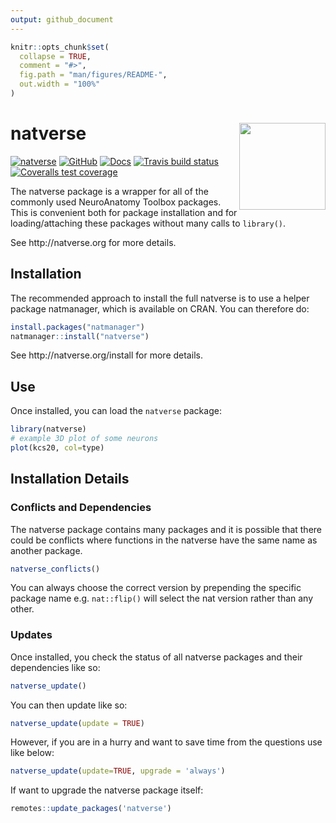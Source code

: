 ```yaml
---
output: github_document
---
```


<!-- README.md is generated from README.Rmd. Please edit that file -->

```r
knitr::opts_chunk$set(
  collapse = TRUE,
  comment = "#>",
  fig.path = "man/figures/README-",
  out.width = "100%"
)
```

# natverse <a href='https://natverse.github.io/'><img src='man/figures/logo.svg' align="right" height="138.5" /></a>

<!-- badges: start -->
[![natverse](https://img.shields.io/badge/natverse-Part%20of%20the%20natverse-a241b6)](https://natverse.github.io)
[![GitHub](https://img.shields.io/github/v/release/natverse/natverse)](https://github.com/natverse/natverse/releases/)
[![Docs](https://img.shields.io/badge/docs-100%25-brightgreen.svg)](https://natverse.github.io/natverse/reference/)
[![Travis build status](https://travis-ci.org/natverse/natverse.svg?branch=master)](https://travis-ci.org/natverse/natverse)
[![Coveralls test coverage](https://coveralls.io/repos/github/natverse/natverse/badge.svg)](https://coveralls.io/r/natverse/natverse?branch=master)
<!-- badges: end -->

The natverse package is a wrapper for all of the commonly used NeuroAnatomy 
Toolbox packages. This is convenient both for package installation and
for loading/attaching these packages without many calls to `library()`.

See http://natverse.org for more details.

## Installation

The recommended approach to install the full natverse is to use a helper 
package natmanager, which is available on CRAN. You can therefore do:

```r
install.packages("natmanager")
natmanager::install("natverse")
```
See http://natverse.org/install for more details.

## Use
Once installed, you can load the `natverse` package:

```r
library(natverse)
# example 3D plot of some neurons
plot(kcs20, col=type)
```


## Installation Details

### Conflicts and Dependencies

The natverse package contains many packages and it is possible that
there could be conflicts where functions in the natverse have the same
name as another package.

```r
natverse_conflicts()
```

You can always choose the correct version by prepending the specific
package name e.g. `nat::flip()` will select the nat version rather than any other.

### Updates
Once installed, you check the status of all natverse packages and 
their dependencies like so:

```r
natverse_update()
```

You can then update like so:

```r
natverse_update(update = TRUE)
```

However, if you are in a hurry and want to save time from the questions use like below:

```r
natverse_update(update=TRUE, upgrade = 'always')
```

If want to upgrade the natverse package itself:

```r
remotes::update_packages('natverse')
```

